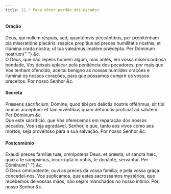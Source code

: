 ```yaml
---
title: 22.ª Para obter perdão dos pecados
---
```


<h4 class="text-center">Oração</h4>
<div class="grid grid-cols-2 gap-5">
  <div class="col-6 dropcaps text-justify">
    Deus, qui nullum réspuis, sed, quantúmvis peccántibus, per pœniténtiam pia
    miseratióne placáris: réspice propítius ad preces humilitátis nostræ, et
    illúmina corda nostra; ut tua valeámus implére præcépta. Per Dóminum nostrum{" "}
    <em>&c.</em>
  </div>
  <div class="col-6 dropcaps text-justify">
    Ó Deus, que não repelis homem algum, mas antes, em vossa misericordiosa
    bondade, Vos deixais aplacar pela penitência dos pecadores, por mais que Vos
    tenham ofendido, aceitai benigno as nossas humildes orações e iluminai os
    nossos corações, para que possamos cumprir os vossos preceitos. Por nosso
    Senhor <em>&c.</em>
  </div>
</div>

<h4 class="text-center">Secreta</h4>
<div class="grid grid-cols-2 gap-5">
  <div class="col-6 dropcaps text-justify">
    Præsens sacrifícium, Dómine, quod tibi pro delíctis nostris offérimus, sit
    tibi munus accéptum: et tam vivéntibus quam defúnctis profíciat ad salútem.
    Per Dóminum <em>&c.</em>
  </div>
  <div class="col-6 dropcaps text-justify">
    Que este sacrifício, que Vos oferecemos em reparação dos nossos pecados, Vos
    seja agradável, Senhor, e que, tanto aos vivos como aos mortos, seja
    proveitoso para a sua salvação. Por nosso Senhor <em>&c.</em>
  </div>
</div>

<h4 class="text-center">Postcomúnio</h4>
<div class="grid grid-cols-2 gap-5">
  <div class="col-6 dropcaps text-justify">
    Exáudi preces famíliæ tuæ, omnípotens Deus: et præsta; ut sancta hæc, quæ a
    te súmpsimus, incorrúpta in nobis, te donánte, servántur. Per Dóminum{" "}
    <em>&c.</em>
  </div>
  <div class="col-6 dropcaps text-justify">
    Ó Deus omnipotente, ouvi as preces da vossa família; e pela vossa graça
    concedei-nos, Vos suplicamos, que estes sacrossantos mystérios, que
    recebemos de vossas mãos, não sejam manchados no nosso íntimo. Por nosso
    Senhor <em>&c.</em>
  </div>
</div>
